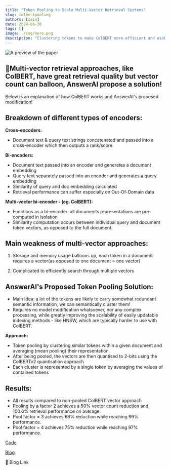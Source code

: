 ```yaml
---
title: "Token Pooling to Scale Multi-Vector Retrieval Systems"
slug: colbertpooling
authors: [zain]
date: 2024-06-30
tags: []
image: ./img/hero.png
description: "Clustering tokens to make ColBERT more efficient and usable with Vector DBs!"
---
```

![A preview of the paper](./img/hero.png)

<!-- truncate -->


## 🏹Multi-vector retrieval approaches, like ColBERT, have great retrieval quality but vector count can balloon, AnswerAI propose a solution!

Below is an explanation of how ColBERT works and AnswerAI's proposed modification!

## Breakdown of different types of encoders:

**Cross-encoders:**
- Document text & query text strings concatenated and passed into a cross-encoder which then outputs a rank/score.

**Bi-encoders:**
- Document text passed into an encoder and generates a document embedding
- Query text separately passed into an encoder and generates a query embedding
- Similarity of query and doc embedding calculated
- Retrieval performance can suffer especially on Out-Of-Domain data

**Multi-vector bi-encoder - (eg. ColBERT):**
- Functions as a bi-encoder: all documents representations are pre-computed in isolation
- Similarity computation occurs between individual query and document token vectors, as opposed to the full document.

## Main weakness of multi-vector approaches:

1. Storage and memory usage balloons up, each token in a document requires a vector(as opposed to one document = one vector)

2. Complicated to efficiently search through multiple vectors

## AnswerAI's Proposed Token Pooling Solution:

- Main Idea: a lot of the tokens are likely to carry somewhat redundant semantic information, we can semantically cluster them!
- Requires no model modification whatsoever, nor any complex processing, while greatly improving the scalability of easily updatable indexing methods - like HNSW, which are typically harder to use with ColBERT.

**Approach:**
  - Token pooling by clustering similar tokens within a given document and averaging (mean pooling) their representation.
  - After being pooled, the vectors are then quantised to 2-bits using the ColBERTv2 quantisation approach
  - Each cluster is represented by a single token by averaging the values of contained tokens

## Results:
- All results compared to non-pooled ColBERT vector approach
- Pooling by a factor 2 achieves a 50% vector count reduction and 100.6% retrieval performance on average.
- Pool factor = 3 achieves 66% reduction while reaching 99% performance.
- Pool factor = 4 achieves 75% reduction while reaching 97% performance.

[Code](https://github.com/stanford-futuredata/ColBERT)

[Blog](https://www.answer.ai/posts/colbert-pooling.html)

<p>
  <DownloadButton link='https://www.answer.ai/posts/colbert-pooling.html'>🔗 Blog Link</DownloadButton>
</p>

<!-- We could create a specific template for Paper Review's -->

<WhatNext />
